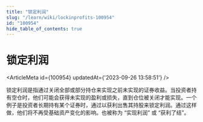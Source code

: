 ```yaml
---
title: "锁定利润"
slug: "/learn/wiki/lockinprofits-100954"
id: "100954"
hide_table_of_contents: true
---
```



# 锁定利润

<ArticleMeta id={100954} updatedAt={'2023-09-26 13:58:51'} />
<div className='border-solid border-b border-t-0 my-4 border-[var(--ifm-color-gray-300)]' />

锁定利润是指通过关闭全部或部分持仓来实现之前未实现的证券收益。当投资者持有空仓时，他们可能会获得未实现的盈利或损失，直到仓位被关闭才能实现。一个例子是投资者长期持有某个证券时，通过以获利出售其持股来锁定利润。通过这样做，他们将不再受基础资产变化的影响。也被称为 “实现利润” 或 “获利了结”。
